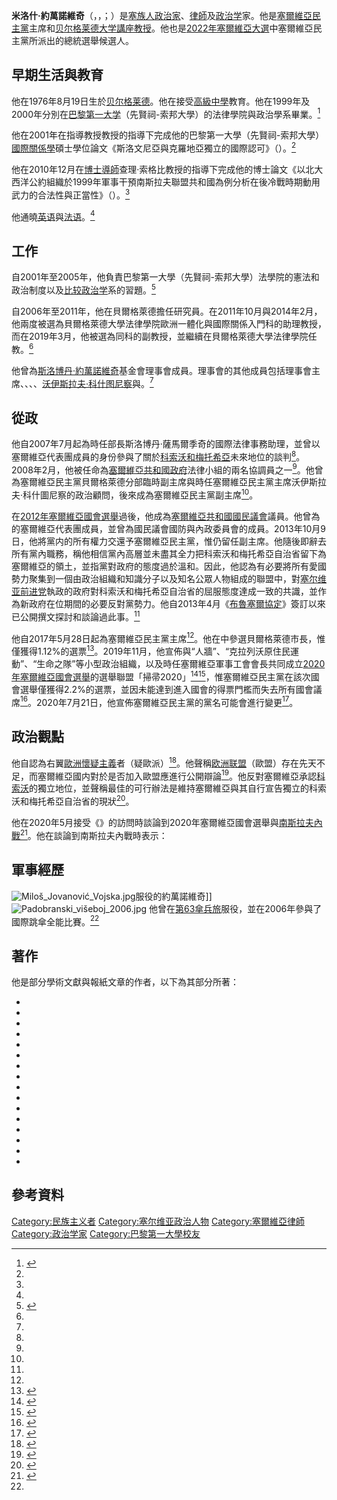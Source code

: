 {{noteTA
|G1=Country
}}
{{Infobox officeholder
| name                = 米洛什·約萬諾維奇
| native_name         = {{lang|sr-latn|Miloš Jovanović}}<br>{{lang|sr-cyr|Милош Јовановић}}
| image               = Milos Jovanovic Crop.jpg
| birth_place         = [[南斯拉夫社会主义联邦共和国|南斯拉夫社会主义联邦共和国]]<br>[[塞爾維亞社會主義共和國|塞爾維亞社會主義共和國]]<br>[[贝尔格莱德|贝尔格莱德]]
| birth_date          = {{birth date and age|1976|8|19}}
| occupation          = [[政治家|政治家]]、[[律師|律師]]、[[政治学|政治学]]家
| party               = [[塞爾維亞民主黨|塞爾維亞民主黨]]
| nationality         = [[塞尔维亚|塞尔维亚]]
| alma_mater          = [[巴黎第一大学|巴黎第一大学]]（先賢祠-索邦大學）
| honorific-prefix    = [[哲學博士|PhD]]
}}
'''米洛什·約萬諾維奇'''（{{lang-sr-latn|Miloš Jovanović}}，{{lang-sr-cyr|Милош Јовановић}}，{{IPA-sr|mîloʃ joʋǎːnoʋitɕ|pron}}；{{bd|1976年|8月19日}}）是[[塞爾維亞族|塞族人]][[政治家|政治家]]、[[律師|律師]]及[[政治学|政治学]]家。他是[[塞爾維亞民主黨|塞爾維亞民主黨]]主席和[[贝尔格莱德大学|贝尔格莱德大学]]{{link-en|貝爾格萊德大學法律學院|University of Belgrade Faculty of Law|法律學院}}[[講座教授|講座教授]]。他也是[[2022年塞爾維亞大選|2022年塞爾維亞大選]]中塞爾維亞民主黨所派出的總統選舉候選人。

== 早期生活與教育 ==
他在1976年8月19日生於[[贝尔格莱德|贝尔格莱德]]。他在{{link-sr|第五貝爾格萊德高級中學|Пета београдска гимназија}}接受[[高級中學|高級中學]]教育。他在1999年及2000年分別在[[巴黎第一大学|巴黎第一大学]]（先賢祠-索邦大學）的法律學院與政治學系畢業。<ref name=":0">{{Cite web|title=DSS – Miloš Jovanović|url=http://www.dss.rs//srl/milos-jovanovic/|website=www.dss.rs|access-date=2020-05-16|archive-date=2020-10-01|archive-url=https://web.archive.org/web/20201001221143/http://www.dss.rs/srl/milos-jovanovic/|dead-url=no}}</ref>

他在2001年在指導教授{{link-fr|查理·索格比|Charles Zorgbibe}}教授的指導下完成他的巴黎第一大學（先賢祠-索邦大學）[[國際關係學|國際關係學]]碩士學位論文《斯洛文尼亞與克羅地亞獨立的國際認可》（{{lang|fr|''La reconnaissance internationale des indépendances slovène et croate''}}）。<ref name=":0"/>

他在2010年12月在[[博士導師|博士導師]]查理·索格比教授的指導下完成他的博士論文《以北大西洋公約組織於1999年軍事干預南斯拉夫聯盟共和國為例分析在後冷戰時期動用武力的合法性與正當性》（{{lang|fr|''Légitimité et légitimation du recours à la force dans l’après-guerre froide. Étude de cas: l’intervention militaire de l’OTAN contre la République fédérale de Yougoslavie (1999)''}}）。<ref name=":0"/>

他通曉[[英语|英语]]與[[法语|法语]]。<ref name=":0"/>

== 工作 ==
自2001年至2005年，他負責巴黎第一大學（先賢祠-索邦大學）法學院的憲法和政治制度以及[[比较政治学|比较政治学]]系的習題。<ref name=":1">{{Cite web|title=Miloš Jovanović|url=https://www.istinomer.rs/akter/milos-jovanovic/|website=Istinomer|access-date=2020-05-16|archive-date=2021-02-08|archive-url=https://web.archive.org/web/20210208111839/https://www.istinomer.rs/akter/milos-jovanovic/|dead-url=no}}</ref>

自2006年至2011年，他在貝爾格萊德{{link-en|國際政治經濟研究所|Institute of International Politics and Economics}}擔任研究員。在2011年10月與2014年2月，他兩度被選為貝爾格萊德大學法律學院歐洲一體化與國際關係入門科的助理教授，而在2019年3月，他被選為同科的副教授，並繼續在貝爾格萊德大學法律學院任教。<ref name=":1" />

他曾為[[斯洛博丹·約萬諾維奇|斯洛博丹·約萬諾維奇]]基金會理事會成員。理事會的其他成員包括理事會主席{{link-en|馬蒂亞·貝奇科維奇|Matija Bećković}}、{{link-en|科斯塔·查沃什基|Kosta Čavoški}}、{{link-en|斯洛博丹·拉基蒂奇|Slobodan Rakitić}}、{{link-en|弗拉代塔·揚科維奇|Vladeta Janković}}、[[沃伊斯拉夫·科什图尼察|沃伊斯拉夫·科什图尼察]]與{{link-en|斯洛博丹·薩馬爾季奇|Slobodan Samardžić}}。<ref name=":0"/>

== 從政 ==
他自2007年7月起為時任{{link-en|科索沃和梅托希亞部|Ministry for Kosovo and Metohija}}部長斯洛博丹·薩馬爾季奇的國際法律事務助理，並曾以塞爾維亞代表團成員的身份參與了關於[[科索沃和梅托希亚自治省|科索沃和梅托希亞]]未來地位的談判<ref name=":0"/>。2008年2月，他被任命為[[塞爾維亞政府|塞爾維亞共和國政府]]法律小組的兩名協調員之一<ref name=":1"/>。他曾為塞爾維亞民主黨貝爾格萊德分部臨時副主席與時任塞爾維亞民主黨主席沃伊斯拉夫·科什圖尼察的政治顧問，後來成為塞爾維亞民主黨副主席<ref name=":0"/>。

在[[2012年塞爾維亞國會選舉|2012年塞爾維亞國會選舉]]過後，他成為[[国民议会_(塞尔维亚)|塞爾維亞共和國國民議會]]議員。他曾為{{link-en|北大西洋公約組織議員大會|NATO Parliamentary Assembly}}的塞爾維亞代表團成員，並曾為國民議會國防與內政委員會的成員。2013年10月9日，他將黨内的所有權力交還予塞爾維亞民主黨，惟仍留任副主席。他隨後即辭去所有黨內職務，稱他相信黨內高層並未盡其全力把科索沃和梅托希亞自治省留下為塞爾維亞的領土，並指黨對政府的態度過於溫和。因此，他認為有必要將所有愛國勢力聚集到一個由政治組織和知識分子以及知名公眾人物組成的聯盟中，對[[塞尔维亚前进党|塞尔维亚前进党]]執政的政府對科索沃和梅托希亞自治省的屈服態度達成一致的共識，並作為新政府在位期間的必要反對黨勢力。他自2013年4月《[[2013年布魯塞爾協定|布魯塞爾協定]]》簽訂以來已公開撰文探討和談論過此事。<ref name=":0"/>

他自2017年5月28日起為塞爾維亞民主黨主席<ref name=":0"/>。他在{{link-en|2018年貝爾格萊德市議會選舉|2018 Belgrade City Assembly election}}中參選貝爾格萊德市長，惟僅獲得1.12%的選票<ref>{{Cite web|title=Konačni rezultati: SNS-u 44,99 odsto, lista oko Đilasa 18,93|url=http://rs.n1info.com/Vesti/a369485/Konacni-rezultati-beogradskih-izbora-2018.html|website=N1 Srbija|access-date=2020-05-16|archive-date=2020-11-01|archive-url=https://web.archive.org/web/20201101021001/http://rs.n1info.com/Vesti/a369485/Konacni-rezultati-beogradskih-izbora-2018.html|dead-url=no}}</ref>。2019年11月，他宣佈與“人牆”、“克拉列沃原住民運動”、“生命之隊”等小型政治組織，以及時任塞爾維亞軍事工會會長{{link-en|諾維察·安蒂奇|Novica Antić}}共同成立[[2020年塞爾維亞國會選舉|2020年塞爾維亞國會選舉]]的選舉聯盟「掃帚2020」<ref>{{Cite web|title=Osnovan pokret "Metla 2020"|url=http://rs.n1info.com/Vesti/a540619/Osnovan-pokret-Metla-2020.html|website=N1 Srbija|access-date=2020-05-16|archive-date=2020-08-02|archive-url=https://web.archive.org/web/20200802050937/http://rs.n1info.com/Vesti/a540619/Osnovan-pokret-Metla-2020.html|dead-url=no}}</ref><ref>{{Cite web|title="Živi zid" postao deo "Metle 2020"|url=https://www.nedeljnik.rs/zivi-zid-postao-deo-metle-2020/|last=Nedeljnik.rs|date=2020-03-09|website=Nedeljnik|access-date=2020-05-28|archive-date=2021-02-08|archive-url=https://web.archive.org/web/20210208111841/https://www.nedeljnik.rs/zivi-zid-postao-deo-metle-2020/|dead-url=no}}</ref>，惟塞爾維亞民主黨在該次國會選舉僅獲得2.2%的選票，並因未能達到進入國會的得票門檻而失去所有國會議席<ref>{{Cite web|title=RIK objavio konačne rezultate izbora, izlaznost ispod 50 odsto|url=http://rs.n1info.com/Izbori-2020/a616754/RIK-usvojio-Izvestaj-o-ukupnim-rezultatima-parlamentarnih-izbora.html|access-date=2020-07-24|website=N1 Srbija|archive-date=2020-08-29|archive-url=https://web.archive.org/web/20200829012523/http://rs.n1info.com/Izbori-2020/a616754/RIK-usvojio-Izvestaj-o-ukupnim-rezultatima-parlamentarnih-izbora.html|dead-url=no}}</ref>。2020年7月21日，他宣佈塞爾維亞民主黨的黨名可能會進行變更<ref>{{Cite web|title=Predsednik DSS najavio moguću promenu imena stranke|url=http://rs.n1info.com/Vesti/a621884/Predsednik-DSS-najavio-mogucu-promenu-imena-stranke.html|access-date=2020-07-24|website=N1 Srbija|archive-date=2020-09-06|archive-url=https://web.archive.org/web/20200906165319/http://rs.n1info.com/Vesti/a621884/Predsednik-DSS-najavio-mogucu-promenu-imena-stranke.html|dead-url=no}}</ref>。

== 政治觀點 ==
他自認為右翼[[歐洲懷疑主義|歐洲懷疑主義]]者（疑歐派）<ref>{{Cite web|title=Miloš Jovanović: Mi smo urbani desničari|url=https://naslovi.net/2018-01-24/nedeljnik/milos-jovanovic-mi-smo-urbani-desnicari/21127128|website=Naslovi.net|access-date=2020-05-17|archive-date=2021-02-08|archive-url=https://web.archive.org/web/20210208111843/https://naslovi.net/2018-01-24/nedeljnik/milos-jovanovic-mi-smo-urbani-desnicari/21127128|dead-url=no}}</ref>。他聲稱[[欧洲联盟|欧洲联盟]]（歐盟）存在先天不足，而塞爾維亞國内對於是否加入歐盟應進行公開辯論<ref>{{Cite web|title="Evropska unija je, u političkom smislu, mrtav projekat"|url=https://www.b92.net/info/vesti/index.php?yyyy=2018&mm=04&dd=30&nav_category=11&nav_id=1387311|website=B92.net|access-date=2020-05-17|archive-date=2018-12-08|archive-url=https://web.archive.org/web/20181208181611/https://www.b92.net/info/vesti/index.php?yyyy=2018&mm=04&dd=30&nav_category=11&nav_id=1387311|dead-url=no}}</ref>。他反對塞爾維亞承認[[科索沃|科索沃]]的獨立地位，並聲稱最佳的可行辦法是維持塞爾維亞與其自行宣告獨立的科索沃和梅托希亞自治省的現狀<ref>{{cite web|first=Miona|last=Živić|url=https://rs.n1info.com/video/info/a372599-jovanovic-zamrznuti-konflikt-trenutno-najbolje-resenje-za-kosovo/|title=Jovanović: Zamrznuti konflikt trenutno najbolje rešenje za Kosovo|date=2018-03-18|website=N1 Srbija|access-date=2020-05-17|archive-date=2021-02-08|archive-url=https://web.archive.org/web/20210208112904/https://rs.n1info.com/video/info/a372599-jovanovic-zamrznuti-konflikt-trenutno-najbolje-resenje-za-kosovo/|dead-url=no}}</ref>。

他在2020年5月接受《{{link-en|今天 (塞爾維亞)|Danas (newspaper)|今天}}》的訪問時談論到2020年塞爾維亞國會選舉與[[南斯拉夫內戰|南斯拉夫內戰]]<ref>{{Cite web|title=Srpski narod najveća žrtva devedesetih|url=https://www.danas.rs/drustvo/suocavanje/srpski-narod-najveca-zrtva-devedesetih/|last=Č|first=Piše: S.|date=2020-05-01|website=Dnevni list Danas|access-date=2020-05-20|archive-date=2020-09-17|archive-url=https://web.archive.org/web/20200917200641/https://www.danas.rs/drustvo/suocavanje/srpski-narod-najveca-zrtva-devedesetih/|dead-url=no}}</ref>。他在談論到南斯拉夫內戰時表示：
{{Cquote
| quote = “固然，歷史不可忘記。相反，歷史記憶必須得到培養，因為塞族人是1990年代的最大受害者之一。外界在當時對塞族人犯下了兩宗最大的罪行。第一宗罪行發生在1995年，當時[[克罗地亚|克罗地亚]]進行了最大規模的種族清洗，並將{{link-en|克羅地亞塞族人|Serbs of Croatia|境内的塞族人}}自[[塞爾維亞克拉伊納共和國|塞爾維亞克拉伊納共和國]]驅逐。第二宗罪行發生在1999年，當時[[北大西洋公约组织|北大西洋公约组织]]對我國進行了[[北约轰炸南斯拉夫|侵略]]，並犯下最為嚴重的罪行——反和平的罪行。”<ref>{{cite web|title=Srpski narod najveća žrtva devedesetih|url=https://www.danas.rs/drustvo/suocavanje/srpski-narod-najveca-zrtva-devedesetih/|website=Dnevni list Danas|accessdate=2020-05-20|archive-date=2020-09-17|archive-url=https://web.archive.org/web/20200917200641/https://www.danas.rs/drustvo/suocavanje/srpski-narod-najveca-zrtva-devedesetih/|dead-url=no}}</ref>
}}

== 軍事經歷 ==
[[File:Miloš_Jovanović_Vojska.jpg|thumb]]服役的約萬諾維奇]]
[[File:Padobranski_višeboj_2006.jpg|thumb]]
他曾在{{link-en|塞爾維亞和黑山武裝部隊|Armed Forces of Serbia and Montenegro}}[[塞尔维亚第63伞兵作战部队|第63傘兵旅]]服役，並在2006年參與了國際跳傘全能比賽。<ref name=":1"/>

== 著作 ==
他是部分學術文獻與報紙文章的作者，以下為其部分所著：
*{{cite journal|first=Miloš|last=Jovanović|url=http://www.ius.bg.ac.rs/prof/materijali/jovmil/Milos%20Jovanovic%20-%20Le%20plan%20Briand.pdf|format=PDF|title=Le Royaume-Uni et le plan Briand: une réaction toujours d'actualité?|others=Petit, Yves; Rakić, Branko; Lukić-Radović, Maja (dir.)|journal=L'idée d'Union européenne de 1929 à 2016: du projet d'Aristide Briand au retrait du Royaume-Uni|publisher=Univerzitet u Beogradu – Pravni fakultet|location=Belgrade|year=2017|pages=41–56|access-date=2021-02-23|archive-date=2018-02-18|archive-url=https://web.archive.org/web/20180218024025/http://www.ius.bg.ac.rs/prof/materijali/jovmil/Milos%20Jovanovic%20-%20Le%20plan%20Briand.pdf|dead-url=no}}
*{{cite journal|first1=Ивана|last1=Крстић|first2=Милош|last2=Јовановић|title=„Међународноправни статус НДХ" у Борис Беговић, Зоран С. Мирковић (ур.)|journal=Правни поредак Незавсине Државе Хрватске|publisher=Правни факултет Универзитета у Београду|year=2017|pages=183–216}}
*{{cite journal|first=Милош|last=Јовановић|url=http://www.ius.bg.ac.rs/prof/materijali/jovmil/clanci/VOJSKA.pdf|format=PDF|title=Ка неопходном препороду српске војске|editor-first=Светлана Курћубић|editor-last=Ружић|journal=Ка српском становишту|publisher=Евро-Ђунти|location=Београд|year=2014|pages=127–152|access-date=2021-02-23|archive-date=2021-02-14|archive-url=https://web.archive.org/web/20210214042157/http://www.ius.bg.ac.rs/prof/materijali/jovmil/clanci/VOJSKA.pdf|dead-url=no}}
*{{cite journal|first=Милош|last=Јовановић|url=http://www.ius.bg.ac.rs/prof/materijali/jovmil/clanci/INSTITUCIJE.pdf|format=PDF|title=У потрази за снажном државом – или како излечити институционалну импотентност 'Петооктобарске републике|editor-first=Светлана Курћубић|editor-last=Ружић|journal=Ка српском становишту|publisher=Евро-Ђунти|location=Београд|year=2014|pages=95–125|access-date=2021-02-23|archive-date=2021-02-14|archive-url=https://web.archive.org/web/20210214005749/http://www.ius.bg.ac.rs/prof/materijali/jovmil/clanci/INSTITUCIJE.pdf|dead-url=no}}
*{{cite journal|first=Милош|last=Јовановић|url=http://www.ius.bg.ac.rs/prof/materijali/jovmil/clanci/POLUPREDSEDNICKI%20REZIM%20PDF.pdf|format=PDF|title=Полупредседнички режим француске V Републике|editor-first1=Оливер|editor-last1=Николић|editor-first2=Владан|editor-last2=Петров|journal=Увод у право Француске|publisher=Институт за упоредно право/Правни факултет Универзитета у Београду|location=Београд|year=2013|pages=93–119|access-date=2021-02-23|archive-date=2021-02-14|archive-url=https://web.archive.org/web/20210214083429/http://www.ius.bg.ac.rs/prof/materijali/jovmil/clanci/POLUPREDSEDNICKI%20REZIM%20PDF.pdf|dead-url=no}}
*{{cite journal|first=Милош|last=Јовановић|url=http://www.ius.bg.ac.rs/prof/materijali/jovmil/clanci/Anali%202013-2%20str.%20197-214.pdf|format=PDF|title=Француска, НАТО и 'Европа одбране'|journal=Анали Правног факултета у Београду|issue=2|year=2013|pages=197–214|access-date=2021-02-23|archive-date=2014-03-11|archive-url=https://web.archive.org/web/20140311181032/http://www.ius.bg.ac.rs/prof/materijali/jovmil/clanci/Anali%202013-2%20str.%20197-214.pdf|dead-url=no}}
*{{cite journal|first=Милош|last=Јовановић|url=http://www.ius.bg.ac.rs/prof/materijali/jovmil/clanci/ZVENIA.pdf|format=PDF|title=Сербия и Европейский Союз. Вопрос безопасности или политика абсурда|journal=ЗВЕНЬЯ, Экспертное издание Фонда исторической перспективы|year=2013|volume=1|issue=16|location=Москва|pages=139–174|access-date=2021-02-23|archive-date=2018-02-18|archive-url=https://web.archive.org/web/20180218224646/http://www.ius.bg.ac.rs/prof/materijali/jovmil/clanci/ZVENIA.pdf|dead-url=yes}}
*{{cite journal|first=Miloš|last=Jovanović|title=O putevima i stranputicama|newspaper=Danas|year=2013}}
*{{cite journal|first=Милош|last=Јовановић|url=http://www.ius.bg.ac.rs/prof/materijali/jovmil/clanci/POSLEHLADNORATOVSKI%20SVET.pdf|format=PDF|title=Послехладноратовски свет између идеологије и политике силе|journal=Српска политичка мисао|issue=2|year=2013|pages=187–204|access-date=2021-02-23|archive-date=2014-03-11|archive-url=https://web.archive.org/web/20140311182100/http://www.ius.bg.ac.rs/prof/materijali/jovmil/clanci/POSLEHLADNORATOVSKI%20SVET.pdf|dead-url=no}}
*{{cite web|first=Милош|last=Јовановић|url=http://www.politika.rs/rubrike/ostali-komentari/Nada-je-umrla-zivela-nada.sr.html|title=Нада је умрла, живела нада!|website=Политика|year=2013|access-date=2021-02-23|archive-date=2013-06-29|archive-url=https://web.archive.org/web/20130629054802/http://www.politika.rs/rubrike/ostali-komentari/Nada-je-umrla-zivela-nada.sr.html|dead-url=no}}
*{{cite journal|first=Милош|last=Јовановић|url=http://www.ius.bg.ac.rs/prof/materijali/jovmil/clanci/Milos%20Jovanovic%20EZ.pdf|format=PDF|title=Изградња ЕУ кроз призму Заједничке безбедносне и одбрамбене политике|journal=Европско законодавство|issue=42/12|year=2012|pages=313–333|access-date=2021-02-23|archive-date=2021-02-14|archive-url=https://web.archive.org/web/20210214005746/http://www.ius.bg.ac.rs/prof/materijali/jovmil/clanci/Milos%20Jovanovic%20EZ.pdf|dead-url=no}}
*{{cite journal|first=Miloš|last=Jovanović|title=Recognition of Kosovo Independence as a Violation of International Law|journal=Belgrade Law Review|year=2008|volume=3|pages=108–140}}
*{{cite journal|first=Милош|last=Јовановић|url=http://www.ius.bg.ac.rs/prof/materijali/jovmil/clanci/Doktrina%20pravednog%20rata%20i%20medjunarodno%20pravo.pdf|format=PDF|title=Доктрина праведног рата и међународно право|journal=Међународни проблеми|volume=LIX|issue=2–3|year=2007|pages=243–265|access-date=2021-02-23|archive-date=2015-09-08|archive-url=https://web.archive.org/web/20150908214711/http://www.ius.bg.ac.rs/prof/materijali/jovmil/clanci/Doktrina%20pravednog%20rata%20i%20medjunarodno%20pravo.pdf|dead-url=no}}
*{{cite journal|first=Miloš|last=Jovanović|title=A Comment on the Judgement of the International Court of Justice in the Case Concerning the Application of the Genocide Convention|journal=Review of international affairs|volume=LVII|issue=1125-1126|year=2007|pages=5–15}}
*{{cite journal|first=Милош|last=Јовановић|url=http://www.ius.bg.ac.rs/prof/materijali/jovmil/clanci/M%20politika%20-%20br.%2023-2006.pdf|format=PDF|title=Тужба БиХ за геноцид пред Међународним судом правде: правна разматрања и политичке последице|journal=Међународна политика|issue=1123|year=2006|pages=5–13|access-date=2021-02-23|archive-date=2021-02-14|archive-url=https://web.archive.org/web/20210214091102/http://www.ius.bg.ac.rs/prof/materijali/jovmil/clanci/M%20politika%20-%20br.%2023-2006.pdf|dead-url=no}}
*{{cite journal|first=Милош|last=Јовановић|title=Питање независности Косова и Метохије у огледалу међународног јавног права|editor-first=Слободан|editor-last=Ерић|journal=Косово и Метохија – аргументи за останак у Србији, Геополитика|location=Београд|year=2006|pages=93–118}}

== 參考資料 ==
{{reflist|30em}}

{{s-start}}
{{s-ppo}}
{{s-bef|before={{link-en|桑達·拉什科維奇·伊維奇|Sanda Rašković Ivić}}}}
{{s-ttl|title=[[塞爾維亞民主黨|塞爾維亞民主黨]]主席|years=2017年5月28日至今}}
{{s-inc}}
{{s-end}}

{{DEFAULTSORT:Jovanovic, Milos}}
[[Category:民族主义者|Category:民族主义者]]
[[Category:塞尔维亚政治人物|Category:塞尔维亚政治人物]]
[[Category:塞爾維亞律師|Category:塞爾維亞律師]]
[[Category:政治学家|Category:政治学家]]
[[Category:巴黎第一大學校友|Category:巴黎第一大學校友]]
